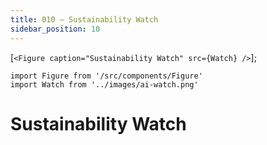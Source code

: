 ```yaml
---
title: 010 — Sustainability Watch
sidebar_position: 10
---
```





[`<Figure caption="Sustainability Watch" src={Watch} />`];

````mdx-code-block
import Figure from '/src/components/Figure'
import Watch from '../images/ai-watch.png'
````

# Sustainability Watch

<div dangerouslySetInnerHTML={{ __html: quartoRawHtml[0] }} />
